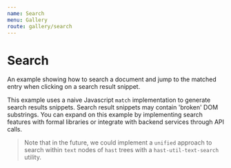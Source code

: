 ```yaml
---
name: Search
menu: Gallery
route: gallery/search
---
```



# Search

An example showing how to search a document and jump to the matched entry when clicking on a search result snippet.

This example uses a naive Javascript `match` implementation to generate search results snippets.  Search result snippets may contain 'broken' DOM substrings. You can expand on this example by implementing search features with formal libraries or integrate with backend services through API calls.

> Note that in the future, we could implement a `unified` approach to search within `text` nodes of `hast` trees with a `hast-util-text-search` utility.

<Search />
